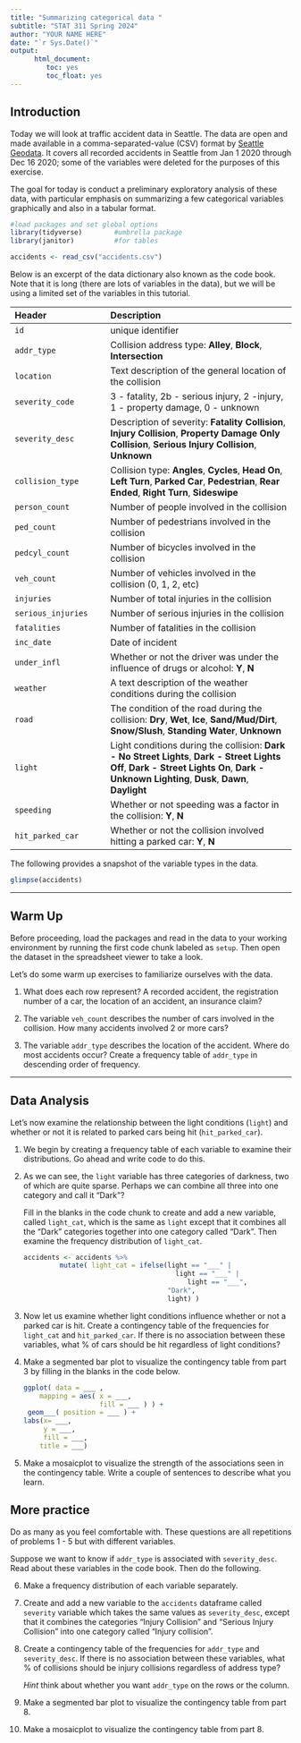 ```yaml
---
title: "Summarizing categorical data "
subtitle: "STAT 311 Spring 2024"
author: "YOUR NAME HERE"
date: "`r Sys.Date()`"
output:    
      html_document:
         toc: yes
         toc_float: yes
---
```


## Introduction

Today we will look at traffic accident data in Seattle.
The data are open and made available in a comma-separated-value (CSV) format by [Seattle Geodata](https://data-seattlecitygis.opendata.arcgis.com/datasets/5b5c745e0f1f48e7a53acec63a0022ab_0). It covers all recorded accidents in Seattle from Jan 1 2020 through Dec 16 2020; some of the variables were deleted for the purposes of this exercise.

The goal for today is conduct a preliminary exploratory analysis of these data, with particular emphasis on summarizing a few categorical variables graphically and also in a tabular format.

<!--- 

The packages used for this analysis are loaded in the code chunk shown below. We will also need to read in the dataset `accidents.csv` since it is not part of any package. We can read it using the `read_csv` function from the **readr** package which is part of the **tidyverse** ecosystem. For more information on importing datasets in R, please see [chapter 7](https://r4ds.hadley.nz/data-import) in the excellent open source reference **R for Data Science**.  

--->


```r
#load packages and set global options
library(tidyverse)        #umbrella package
library(janitor)          #for tables 

accidents <- read_csv("accidents.csv")
```

Below is an excerpt of the data dictionary also known as the code book.  Note that it is long (there are lots of variables in the data), but we will be using a limited set of the variables in this tutorial.

| Header                        |  Description
|:----------------|:--------------------------------
| `id` | unique identifier
| `addr_type` | Collision address type: **Alley**, **Block**, **Intersection** 
| `location` | Text description of the general location of the collision
| `severity_code` |3 - fatality, 2b - serious injury, 2 -injury, 1 - property damage, 0 - unknown
| `severity_desc   ` | Description of severity: **Fatality Collision**, **Injury Collision**, **Property Damage Only Collision**, **Serious Injury Collision**, **Unknown**
| `collision_type` | Collision type: **Angles**, **Cycles**, **Head On**, **Left Turn**, **Parked Car**, **Pedestrian**, **Rear Ended**, **Right Turn**, **Sideswipe**
| `person_count` | Number of people involved in the collision
|`ped_count` |Number of pedestrians involved in the collision
| `pedcyl_count` | Number of bicycles involved in the collision 
|`veh_count`| Number of vehicles involved in the collision (0, 1, 2, etc)
|`injuries`|Number of total injuries in the collision
|`serious_injuries`|Number of serious injuries in the collision
|`fatalities`| Number of fatalities in the collision
|`inc_date`| Date of incident
|`under_infl`| Whether or not the driver was under the influence of drugs or alcohol: **Y**, **N**
|`weather`|A text description of the weather conditions during the collision
|`road`|The condition of the road during the collision: **Dry**, **Wet**, **Ice**, **Sand/Mud/Dirt**, **Snow/Slush**, **Standing Water**, **Unknown**
|`light`|Light conditions during the collision: **Dark - No Street Lights**, **Dark - Street Lights Off**, **Dark - Street Lights On**, **Dark - Unknown Lighting**, **Dusk**, **Dawn**, **Daylight**
|`speeding`|  Whether or not speeding was a factor in the collision: **Y**, **N**
|`hit_parked_car`|Whether or not the collision involved hitting a parked car: **Y**, **N**


The following provides a snapshot of the variable types in the data.

```r
glimpse(accidents)

```


* * * 

## Warm Up

Before proceeding, load the packages and read in the data to  your working environment by running the first code chunk labeled as `setup`. Then open the dataset in the spreadsheet viewer to take a look.

Let's do some warm up exercises to familiarize ourselves with the data.

1. What does each row represent? A recorded accident, the registration number of a car, the location of an accident, an insurance claim?


2. The variable `veh_count` describes the number of cars involved in the collision. How many accidents involved 2 or more cars?


3. The variable `addr_type` describes the location of the accident. Where do most accidents occur?  Create a frequency table of `addr_type` in descending order of frequency.


* * * 

## Data Analysis


Let's now examine the relationship between the light conditions (`light`) and whether or not it is related to parked cars being hit (`hit_parked_car`). 

1.  We begin by creating a frequency table of each variable to examine their distributions. Go ahead and write code to do this.


2. As we can see, the `light` variable has three categories of darkness, two of which are quite sparse. Perhaps we can combine all three into one category and call it "Dark"?
 
    Fill in the blanks in the code chunk to create and add a new variable, called `light_cat`, which is the same as `light` except that it combines all the "Dark" categories together into one category called "Dark". Then examine the frequency distribution of `light_cat`.


    ```r

    accidents <- accidents %>% 
             mutate( light_cat = ifelse(light == "___" | 
                                          light == "___" | 
                                             light == "___", 
                                        "Dark", 
                                        light) )


    ```


3. Now let us examine whether light conditions influence whether or not a parked car is hit. Create a contingency table of the frequencies for `light_cat` and `hit_parked_car`. If there is no association between these variables, what % of cars should be hit regardless of light conditions?




4. Make a segmented bar plot to visualize the contingency table from part 3 by filling in the blanks in the code below.


    ```r

    ggplot( data = ___ , 
        mapping = aes( x = ___, 
                       fill = ___ ) ) +
     geom___( position = ___ ) +
    labs(x= ___, 
         y = ___,
         fill = ___, 
        title = ___)
    
    
    ```


5. Make a mosaicplot to visualize the strength of the associations seen in the contingency table. Write a couple of sentences to describe what you learn.



## More practice

Do as many as you feel comfortable with. These questions are all repetitions of problems 1 - 5 but with different variables.

Suppose we want to know if `addr_type` is associated with `severity_desc`. Read about these variables in the code book. Then do the following.

6. Make a frequency distribution of each variable separately.


7. Create and add a new variable to the `accidents` dataframe called `severity` variable which takes the same values as `severity_desc`, except that it combines the categories "Injury Collision" and "Serious Injury Collision" into one category called "Injury collision".

  
8. Create a contingency table of the frequencies for `addr_type` and `severity_desc`. If there is no association between these variables, what % of collisions should be injury collisions regardless of address type?

    *Hint* think about whether you want `addr_type` on the rows or the column. 


9. Make a segmented bar plot to visualize the contingency table from part 8.


10. Make a mosaicplot to visualize the contingency table from part 8.

